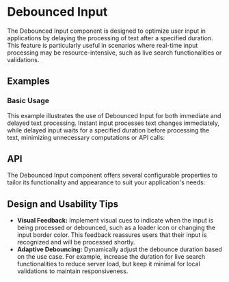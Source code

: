 
<Meta of={InputStories} />

# Debounced Input
The Debounced Input component is designed to optimize user input in applications by delaying the processing of text after a specified duration. 
This feature is particularly useful in scenarios where real-time input processing may be resource-intensive, such as live search functionalities or validations.
## Examples
### Basic Usage
This example illustrates the use of Debounced Input for both immediate and delayed text processing. 
Instant input processes text changes immediately, while delayed input waits for a specified duration before processing the text, minimizing unnecessary computations or API calls:
<ToggleCanvas sourceState="shown" of={InputStories.Basic} />

## API
The Debounced Input component offers several configurable properties to tailor its functionality and appearance to suit your application's needs:
<PropsTable name="DebouncedInput" />

## Design and Usability Tips
- **Visual Feedback:** Implement visual cues to indicate when the input is being processed or debounced, such as a loader icon or changing the input border color. This feedback reassures users that their input is recognized and will be processed shortly.
- **Adaptive Debouncing:** Dynamically adjust the debounce duration based on the use case. For example, increase the duration for live search functionalities to reduce server load, but keep it minimal for local validations to maintain responsiveness.


